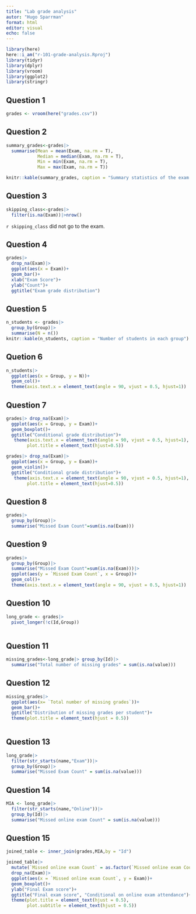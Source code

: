 ```yaml
---
title: "Lab grade analysis"
autor: "Hugo Sparrman"
format: html
editor: visual
echo: false 
---
```



```r
library(here)
here::i_am("r-101-grade-analysis.Rproj")
library(tidyr)
library(dplyr)
library(vroom)
library(ggplot2)
library(stringr)
```

## Question 1

```r
grades <- vroom(here("grades.csv"))
```

## Question 2 

```r
summary_grades<-grades|>
  summarise(Mean = mean(Exam, na.rm = T),
            Median = median(Exam, na.rm = T),
            Min = min(Exam, na.rm = T),
            Max = max(Exam, na.rm = T))

knitr::kable(summary_grades, caption = "Summary statistics of the exam grades")
```

## Question 3 

```r
skipping_class<-grades|>
  filter(is.na(Exam))|>nrow()
```

`r skipping_class` did not go to the exam.

## Question 4 

```r
grades|>
  drop_na(Exam)|>
  ggplot(aes(x = Exam))+
  geom_bar()+
  xlab("Exam Score")+
  ylab("Count")+
  ggtitle("Exam grade distribution")

```
## Question 5

```r
n_students <- grades|>
  group_by(Group)|>
  summarise(N = n())
knitr::kable(n_students, caption = "Number of students in each group")
```

## Quetion 6

```r
n_students|>
  ggplot(aes(x = Group, y = N))+
  geom_col()+
  theme(axis.text.x = element_text(angle = 90, vjust = 0.5, hjust=1))
```

## Question 7 

```r
grades|> drop_na(Exam)|>
  ggplot(aes(x = Group, y = Exam))+
  geom_boxplot()+
  ggtitle("Conditional grade distribution")+
   theme(axis.text.x = element_text(angle = 90, vjust = 0.5, hjust=1),
        plot.title = element_text(hjust=0.5))
```


```r
grades|> drop_na(Exam)|>
  ggplot(aes(x = Group, y = Exam))+
  geom_violin()+
  ggtitle("Conditional grade distribution")+
   theme(axis.text.x = element_text(angle = 90, vjust = 0.5, hjust=1),
        plot.title = element_text(hjust=0.5))
```

## Question 8 

```r
grades|>
  group_by(Group)|>
  summarise("Missed Exam Count"=sum(is.na(Exam))) 

```

## Question 9

```r
grades|>
  group_by(Group)|>
  summarise("Missed Exam Count"=sum(is.na(Exam)))|>
  ggplot(aes(y = `Missed Exam Count`, x = Group))+
  geom_col()+
  theme(axis.text.x = element_text(angle = 90, vjust = 0.5, hjust=1))
```

## Question 10

```r
long_grade <- grades|>
  pivot_longer(!c(Id,Group))
  
```

## Question 11

```r

missing_grades<-long_grade|> group_by(Id)|>
  summarise("Total number of missing grades" = sum(is.na(value)))

```

## Question 12 

```r
missing_grades|>
  ggplot(aes(x= `Total number of missing grades`))+
  geom_bar()+
  ggtitle("Distribution of missing grades per student")+
  theme(plot.title = element_text(hjust = 0.5))
  
```

## Question 13 

```r
long_grade|>
  filter(str_starts(name,"Exam"))|>
  group_by(Group)|>
  summarise("Missed Exam Count" = sum(is.na(value)))
```


## Question 14 

```r
MIA <- long_grade|>
  filter(str_starts(name,"Online"))|>
  group_by(Id)|>
  summarise("Missed online exam Count" = sum(is.na(value)))
```

## Question 15

```r


joined_table <- inner_join(grades,MIA,by = "Id")

joined_table|>
  mutate(`Missed online exam Count` = as.factor(`Missed online exam Count`))|>
  drop_na(Exam)|>
  ggplot(aes(x = `Missed online exam Count`, y = Exam))+
  geom_boxplot()+
  ylab("Final Exam score")+
  ggtitle("Final exam score", "Conditional on online exam attendance")+
  theme(plot.title = element_text(hjust = 0.5),
        plot.subtitle = element_text(hjust = 0.5))


```

